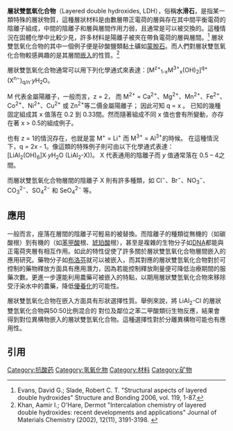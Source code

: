 '''層狀雙氫氧化合物'''（Layered double hydroxides, LDH），俗稱'''水滑石'''，是指某一類特殊的層狀物質，這種層狀材料是由數層帶正電荷的層與存在其中間平衡電荷的陰離子組成，中間的陰離子和層與層間作用力弱，且通常是可以被交換的。這種情況在固體化學中比較少見，許多材料是陽離子被夾在帶負電荷的層與層間。<ref>Evans, David G.; Slade, Robert C. T. "Structural aspects of layered double hydroxides" Structure and Bonding  2006, vol. 119, 1-87.</ref> 層狀雙氫氧化合物的其中一個例子便是矽酸鹽類黏土礦如[[蒙脫石|蒙脫石]]。而人們對層狀雙氫氧化合物較感興趣的是其層間[[嵌入|嵌入]]的性質。<ref>Khan, Aamir I.; O'Hare, Dermot "Intercalation chemistry of layered double hydroxides: recent developments and applications" Journal of Materials Chemistry (2002), 12(11), 3191-3198. {{Doi| 10.1039/b204076j}}</ref>

層狀雙氫氧化合物通常可以用下列化學通式來表達：[M<sup>z+</sup><sub>1-x</sub>M<sup>3+</sup><sub>x </sub>(OH)<sub>2</sub>]<sup>q+</sup>(X<sup>n−</sup>)<sub>q/n</sub>·''y''H<sub>2</sub>O。

M 代表金屬陽離子，一般而言，z = 2， 而 M<sup>2+</sup> = Ca<sup>2+</sup>、Mg<sup>2+</sup>、Mn<sup>2+</sup>、Fe<sup>2+</sup>、Co<sup>2+</sup>、Ni<sup>2+</sup>、Cu<sup>2+</sup> 或 Zn<sup>2+</sup>等二價金屬陽離子； 因此可知 q = x 。 已知的幾種固定組成其 x 值落在 0.2 到 0.33間。然而隨著組成不同 x 值也會有所變動，亦存在著 x > 0.5的組成例子。

也有 z = 1的情況存在，也就是當 M<sup>+</sup> = Li<sup>+</sup> 而 M<sup>3+</sup> = Al<sup>3+</sup>的時候。 在這種情況下，q = 2x - 1。像這類的特殊例子則可由以下化學通式表達：[LiAl<sub>2</sub>(OH)<sub>6</sub>]X∙''y''H<sub>2</sub>O (LiAl<sub>2</sub>-X))。 X 代表通用的陰離子而 ''y'' 值通常落在 0.5 – 4之間。

而層狀雙氫氧化合物層間的陰離子 X 則有許多種類，如 Cl<sup>−</sup>、Br<sup>−</sup>、NO<sub>3</sub><sup>−</sup>、CO<sub>3</sub><sup>2−</sup>、SO<sub>4</sub><sup>2−</sup> 和 SeO<sub>4</sub><sup>2− </sup>等。

== 應用 ==
一般而言，座落在層間的陰離子可輕易的被替換。而陰離子的種類從無機的（如碳酸根）到有機的（如[[苯甲酸|苯甲酸]]根、[[琥珀酸|琥珀酸]]根），甚至是複雜的生物分子如[[DNA|DNA]]都能與正電荷夾層有相互作用。如此的特性促使了許多關於層狀雙氫氧化合物層間嵌入的應用研究。藥物分子如[[布洛芬|布洛芬]]就可以被嵌入，而其對應的層狀雙氫氧化合物對於可控制的藥物釋放方面具有應用潛力，因為若能控制釋放劑量便可降低治療期間的服藥次數。更進一步還能利用農藥可被嵌入的特點，以期用層狀雙氫氧化合物來移除受汙染水中的農藥，降低[[優養化|優養化]]的可能性。

層狀雙氫氧化合物在嵌入方面具有形狀選擇性質。舉例來說，將 LiAl<sub>2</sub>-Cl 的層狀雙氫氧化合物與50:50比例混合的 對位及鄰位之苯二甲酸類衍生物反應，結果會得到對位異構物嵌入的層狀雙氫氧化合物。這種選擇性對於分離異構物可能也有應用性。

== 引用 ==
<references />
[[Category:抗酸药|Category:抗酸药]]
[[Category:氢氧化物|Category:氢氧化物]]
[[Category:材料|Category:材料]]
[[Category:矿物|Category:矿物]]